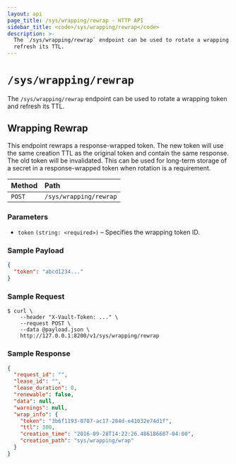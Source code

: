 ```yaml
---
layout: api
page_title: /sys/wrapping/rewrap - HTTP API
sidebar_title: <code>/sys/wrapping/rewrap</code>
description: >-
  The `/sys/wrapping/rewrap` endpoint can be used to rotate a wrapping token and
  refresh its TTL.
---
```


# `/sys/wrapping/rewrap`

The `/sys/wrapping/rewrap` endpoint can be used to rotate a wrapping token and
refresh its TTL.

## Wrapping Rewrap

This endpoint rewraps a response-wrapped token. The new token will use the same
creation TTL as the original token and contain the same response. The old token
will be invalidated. This can be used for long-term storage of a secret in a
response-wrapped token when rotation is a requirement.

| Method | Path                   |
| :----- | :--------------------- |
| `POST` | `/sys/wrapping/rewrap` |

### Parameters

- `token` `(string: <required>)` – Specifies the wrapping token ID.

### Sample Payload

```json
{
  "token": "abcd1234..."
}
```

### Sample Request

```
$ curl \
    --header "X-Vault-Token: ..." \
    --request POST \
    --data @payload.json \
    http://127.0.0.1:8200/v1/sys/wrapping/rewrap
```

### Sample Response

```json
{
  "request_id": "",
  "lease_id": "",
  "lease_duration": 0,
  "renewable": false,
  "data": null,
  "warnings": null,
  "wrap_info": {
    "token": "3b6f1193-0707-ac17-284d-e41032e74d1f",
    "ttl": 300,
    "creation_time": "2016-09-28T14:22:26.486186607-04:00",
    "creation_path": "sys/wrapping/wrap"
  }
}
```
